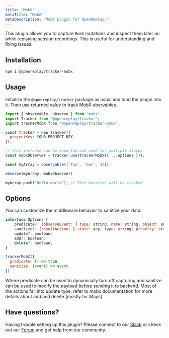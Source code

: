 ```yaml
---
title: "MobX"
metaTitle: "MobX"
metaDescription: "MobX plugin for OpenReplay."
---
```


This plugin allows you to capture `MobX` mutations and inspect them later on while replaying session recordings. This is useful for understanding and fixing issues. 


## Installation

```bash
npm i @openreplay/tracker-mobx
```

## Usage

Initialize the `@openreplay/tracker` package as usual and load the plugin into it.
Then use returned value to track MobX obervables.

```js
import { observable, observe } from 'mobx';
import Tracker from '@openreplay/tracker';
import trackerMobX from '@openreplay/tracker-mobx';

const tracker = new Tracker({
  projectKey: YOUR_PROJECT_KEY,
});

// this instance can be exported and used for multiple stores
const mobxObserver = tracker.use(trackerMobX({ ...options }));

const myArray = observable(['foo', 'bar', 42]);

observe(myArray, mobxObserver)

myArray.push("Hello world"); // This mutation will be tracked
```

## Options

You can customize the middleware behavior to sanitize your data.

```js
interface Options {
    predicate?: (observeEvent: { type: string; name: string; object: any; debugObjectName: string }) => boolean;
    sanitize?: (resultAction: { state: any; type: string; property: string }) => { state: any; type: string; property: string };
    update?: boolean;
    add?: boolean;
    delete?: boolean;
}

trackerMobX({
  predicate: () => true,
  sanitize: (event) => event
})
```

Where predicate can be used to dynamically turn off capturing and sanitize can be used to modify the payload before sending it to backend. Most of the actions fall into update type, refer to mobx documentation for more details about add and delete (mostly for Maps)

## Have questions?

Having trouble setting up this plugin? Please connect to our [Slack](https://slack.openreplay.com) or check out our [Forum](https://forum.openreplay.com) and get help from our community.
